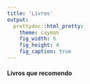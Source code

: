 ```yaml
---
title: 'Livros'
output: 
  prettydoc::html_pretty:
    theme: cayman
    fig_width: 6
    fig_height: 4
    fig_caption: true
---
```


#### Livros que recomendo


